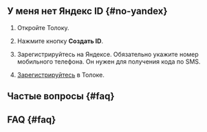 ## У меня нет Яндекс ID {#no-yandex}

1. Откройте Толоку.

1. Нажмите кнопку **Создать ID**.

1. Зарегистрируйтесь на Яндексе. Обязательно укажите номер мобильного телефона. Он нужен для получения кода по SMS.

1. [Зарегистрируйтесь](#no-toloka) в Толоке.

## Частые вопросы {#faq}

## FAQ {#faq}
